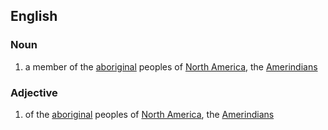 ==English==
===Noun===
#a member of the [[aboriginal]] peoples of [[North America]], the [[Amerindian]]s
===Adjective===
#of the [[aboriginal]] peoples of [[North America]], the [[Amerindian]]s